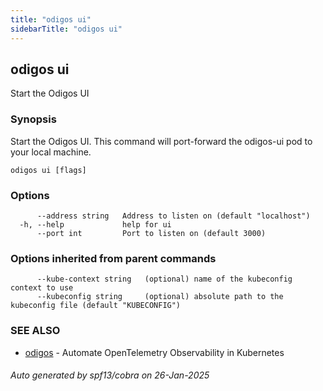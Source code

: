 ```yaml
---
title: "odigos ui"
sidebarTitle: "odigos ui"
---
```

## odigos ui

Start the Odigos UI

### Synopsis

Start the Odigos UI. This command will port-forward the odigos-ui pod to your local machine.

```
odigos ui [flags]
```

### Options

```
      --address string   Address to listen on (default "localhost")
  -h, --help             help for ui
      --port int         Port to listen on (default 3000)
```

### Options inherited from parent commands

```
      --kube-context string   (optional) name of the kubeconfig context to use
      --kubeconfig string     (optional) absolute path to the kubeconfig file (default "KUBECONFIG")
```

### SEE ALSO

* [odigos](/cli/odigos)	 - Automate OpenTelemetry Observability in Kubernetes

###### Auto generated by spf13/cobra on 26-Jan-2025
